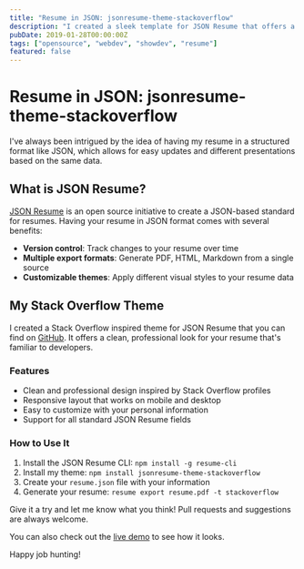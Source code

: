 ```yaml
---
title: "Resume in JSON: jsonresume-theme-stackoverflow"
description: "I created a sleek template for JSON Resume that offers a unique and professional look for your resume."
pubDate: 2019-01-28T00:00:00Z
tags: ["opensource", "webdev", "showdev", "resume"]
featured: false
---
```


# Resume in JSON: jsonresume-theme-stackoverflow

I've always been intrigued by the idea of having my resume in a structured format like JSON, which allows for easy updates and different presentations based on the same data.

## What is JSON Resume?

[JSON Resume](https://jsonresume.org/) is an open source initiative to create a JSON-based standard for resumes. Having your resume in JSON format comes with several benefits:

- **Version control**: Track changes to your resume over time
- **Multiple export formats**: Generate PDF, HTML, Markdown from a single source
- **Customizable themes**: Apply different visual styles to your resume data

## My Stack Overflow Theme

I created a Stack Overflow inspired theme for JSON Resume that you can find on [GitHub](https://github.com/phoinixi/jsonresume-theme-stackoverflow). It offers a clean, professional look for your resume that's familiar to developers.

### Features

- Clean and professional design inspired by Stack Overflow profiles
- Responsive layout that works on mobile and desktop
- Easy to customize with your personal information
- Support for all standard JSON Resume fields

### How to Use It

1. Install the JSON Resume CLI: `npm install -g resume-cli`
2. Install my theme: `npm install jsonresume-theme-stackoverflow`
3. Create your `resume.json` file with your information
4. Generate your resume: `resume export resume.pdf -t stackoverflow`

Give it a try and let me know what you think! Pull requests and suggestions are always welcome.

You can also check out the [live demo](https://themes.jsonresume.org/stackoverflow) to see how it looks.

Happy job hunting! 